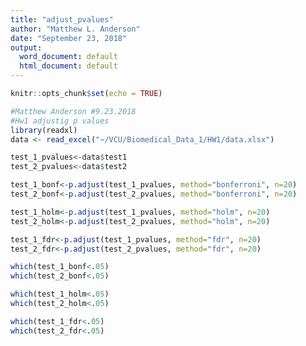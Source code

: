 ---
title: "adjust_pvalues"
author: "Matthew L. Anderson"
date: "September 23, 2018"
output:
  word_document: default
  html_document: default
---

```{r setup, include=FALSE}
knitr::opts_chunk$set(echo = TRUE)
```

```{r cars}
#Matthew Anderson #9.23.2018
#Hw1 adjustig p values 
library(readxl)
data <- read_excel("~/VCU/Biomedical_Data_1/HW1/data.xlsx")

test_1_pvalues<-data$test1
test_2_pvalues<-data$test2

test_1_bonf<-p.adjust(test_1_pvalues, method="bonferroni", n=20)
test_2_bonf<-p.adjust(test_2_pvalues, method="bonferroni", n=20)

test_1_holm<-p.adjust(test_1_pvalues, method="holm", n=20)
test_2_holm<-p.adjust(test_2_pvalues, method="holm", n=20)

test_1_fdr<-p.adjust(test_1_pvalues, method="fdr", n=20)
test_2_fdr<-p.adjust(test_2_pvalues, method="fdr", n=20)

which(test_1_bonf<.05)
which(test_2_bonf<.05)

which(test_1_holm<.05)
which(test_2_holm<.05)

which(test_1_fdr<.05)
which(test_2_fdr<.05)

```

